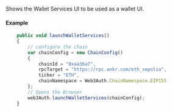 Shows the Wallet Services UI to be used as a wallet UI.

#### Example

```javascript
    public void launchWalletServices()
    {
        // configure the chain
        var chainConfig = new ChainConfig()
        {
            chainId = "0xaa36a7",
            rpcTarget = "https://rpc.ankr.com/eth_sepolia",
            ticker = "ETH",
            chainNamespace = Web3Auth.ChainNamespace.EIP155
        };
        // Opens the Browser
        web3Auth.launchWalletServices(chainConfig);
    }
```
